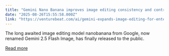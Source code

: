 ```yaml
---
title: "Gemini Nano Banana improves image editing consistency and control at scale for enterprises – but is not perfect"
date: "2025-08-26T15:55:58.000Z"
link: "https://venturebeat.com/ai/gemini-expands-image-editing-for-enterprises-consistency-collaboration-and-control-at-scale/"
---
```


The long awaited image editing model nanobanana from Google, now renamed Gemini 2.5 Flash Image, has finally released to the public.

[Read more](https://venturebeat.com/ai/gemini-expands-image-editing-for-enterprises-consistency-collaboration-and-control-at-scale/)
